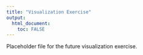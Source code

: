 ```yaml
---
title: "Visualization Exercise"
output: 
  html_document:
    toc: FALSE
---
```


Placeholder file for the future visualization exercise.


